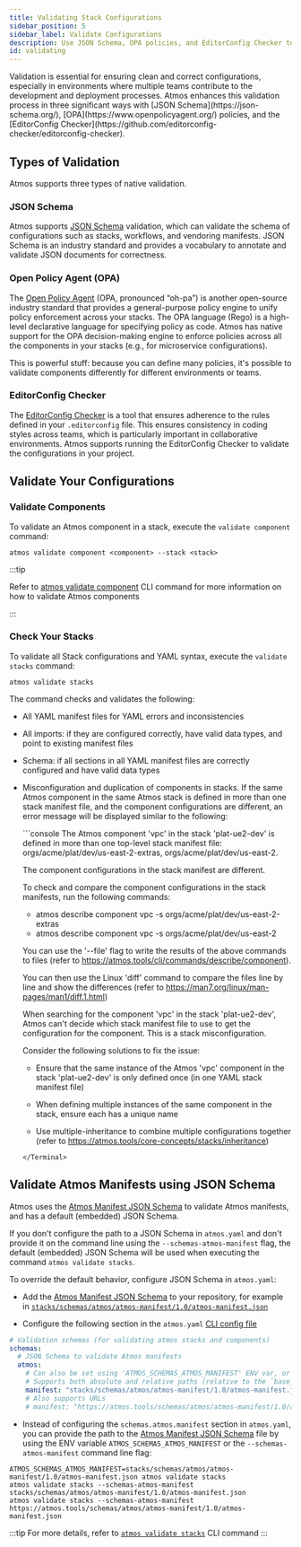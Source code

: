 ```yaml
---
title: Validating Stack Configurations
sidebar_position: 5
sidebar_label: Validate Configurations
description: Use JSON Schema, OPA policies, and EditorConfig Checker to validate Components.
id: validating
---
```


<Intro>
Validation is essential for ensuring clean and correct configurations, especially in environments where multiple teams contribute
to the development and deployment processes.
Atmos enhances this validation process in three significant ways with [JSON Schema](https://json-schema.org/), [OPA](https://www.openpolicyagent.org/) policies, and the [EditorConfig Checker](https://github.com/editorconfig-checker/editorconfig-checker).
</Intro>

## Types of Validation

Atmos supports three types of native validation.

### JSON Schema

Atmos supports [JSON Schema](https://json-schema.org/) validation, which can validate the schema of configurations such as stacks, workflows, and vendoring manifests.
JSON Schema is an industry standard and provides a vocabulary to annotate and validate JSON documents for correctness.

### Open Policy Agent (OPA)

The [Open Policy Agent](https://www.openpolicyagent.org/docs/latest/) (OPA, pronounced “oh-pa”) is another open-source industry standard that provides
a general-purpose policy engine to unify policy enforcement across your stacks.
The OPA language (Rego) is a high-level declarative language for specifying policy as code.
Atmos has native support for the OPA decision-making engine to enforce policies across all the components in your stacks (e.g., for microservice configurations).

This is powerful stuff: because you can define many policies, it's possible to validate components differently for different environments or teams.

### EditorConfig Checker

The [EditorConfig Checker](https://github.com/editorconfig-checker/editorconfig-checker) is a tool that ensures adherence to the rules defined in your `.editorconfig` file. This ensures consistency in coding styles across teams, which is particularly important in collaborative environments. Atmos supports running the EditorConfig Checker to validate the configurations in your project.

## Validate Your Configurations

### Validate Components

To validate an Atmos component in a stack, execute the `validate component` command:

```shell
atmos validate component <component> --stack <stack>
```

:::tip

Refer to [atmos validate component](/cli/commands/validate/component) CLI command for more information on how to validate Atmos components

:::

### Check Your Stacks

To validate all Stack configurations and YAML syntax, execute the `validate stacks` command:

```shell
atmos validate stacks
```

The command checks and validates the following:

- All YAML manifest files for YAML errors and inconsistencies

- All imports: if they are configured correctly, have valid data types, and point to existing manifest files

- Schema: if all sections in all YAML manifest files are correctly configured and have valid data types

- Misconfiguration and duplication of components in stacks. If the same Atmos component in the same Atmos stack is
  defined in more than one stack manifest file, and the component configurations are different, an error message will
  be displayed similar to the following:

  <Terminal title="atmos validate stacks">
    ```console
    The Atmos component 'vpc' in the stack 'plat-ue2-dev' is defined in more than one
    top-level stack manifest file: orgs/acme/plat/dev/us-east-2-extras, orgs/acme/plat/dev/us-east-2.

    The component configurations in the stack manifest are different.

    To check and compare the component configurations in the stack manifests, run the following commands:
    - atmos describe component vpc -s orgs/acme/plat/dev/us-east-2-extras
    - atmos describe component vpc -s orgs/acme/plat/dev/us-east-2

    You can use the '--file' flag to write the results of the above commands to files
    (refer to https://atmos.tools/cli/commands/describe/component).

    You can then use the Linux 'diff' command to compare the files line by line and show the differences
    (refer to https://man7.org/linux/man-pages/man1/diff.1.html)

    When searching for the component 'vpc' in the stack 'plat-ue2-dev', Atmos can't decide which
    stack manifest file to use to get the configuration for the component. This is a stack misconfiguration.

    Consider the following solutions to fix the issue:

    - Ensure that the same instance of the Atmos 'vpc' component in the stack 'plat-ue2-dev'
      is only defined once (in one YAML stack manifest file)

    - When defining multiple instances of the same component in the stack,
      ensure each has a unique name

    - Use multiple-inheritance to combine multiple configurations together
      (refer to https://atmos.tools/core-concepts/stacks/inheritance)
    ```
  </Terminal>

## Validate Atmos Manifests using JSON Schema

Atmos uses the [Atmos Manifest JSON Schema](pathname:///schemas/atmos/atmos-manifest/1.0/atmos-manifest.json) to validate Atmos manifests, and has a default (embedded) JSON Schema.

If you don't configure the path to a JSON Schema in `atmos.yaml` and don't provide it on the command line using the `--schemas-atmos-manifest` flag,
the default (embedded) JSON Schema will be used when executing the command `atmos validate stacks`.

To override the default behavior, configure JSON Schema in `atmos.yaml`:

- Add the [Atmos Manifest JSON Schema](pathname:///schemas/atmos/atmos-manifest/1.0/atmos-manifest.json) to your repository, for example
in  [`stacks/schemas/atmos/atmos-manifest/1.0/atmos-manifest.json`](https://github.com/cloudposse/atmos/blob/main/examples/quick-start-advanced/stacks/schemas/atmos/atmos-manifest/1.0/atmos-manifest.json)

- Configure the following section in the `atmos.yaml` [CLI config file](/cli/configuration)

```yaml title="atmos.yaml"
# Validation schemas (for validating atmos stacks and components)
schemas:
  # JSON Schema to validate Atmos manifests
  atmos:
    # Can also be set using 'ATMOS_SCHEMAS_ATMOS_MANIFEST' ENV var, or '--schemas-atmos-manifest' command-line arguments
    # Supports both absolute and relative paths (relative to the `base_path` setting in `atmos.yaml`)
    manifest: "stacks/schemas/atmos/atmos-manifest/1.0/atmos-manifest.json"
    # Also supports URLs
    # manifest: "https://atmos.tools/schemas/atmos/atmos-manifest/1.0/atmos-manifest.json"
```

- Instead of configuring the `schemas.atmos.manifest` section in `atmos.yaml`, you can provide the path to
the [Atmos Manifest JSON Schema](pathname:///schemas/atmos/atmos-manifest/1.0/atmos-manifest.json) file by using the ENV variable `ATMOS_SCHEMAS_ATMOS_MANIFEST`
or the `--schemas-atmos-manifest` command line flag:

```shell
ATMOS_SCHEMAS_ATMOS_MANIFEST=stacks/schemas/atmos/atmos-manifest/1.0/atmos-manifest.json atmos validate stacks
atmos validate stacks --schemas-atmos-manifest stacks/schemas/atmos/atmos-manifest/1.0/atmos-manifest.json
atmos validate stacks --schemas-atmos-manifest https://atmos.tools/schemas/atmos/atmos-manifest/1.0/atmos-manifest.json
```

:::tip
For more details, refer to [`atmos validate stacks`](/cli/commands/validate/stacks) CLI command
:::
